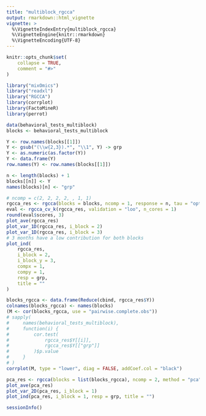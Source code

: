```yaml
---
title: "multiblock_rgcca"
output: rmarkdown::html_vignette
vignette: >
  %\VignetteIndexEntry{multiblock_rgcca}
  %\VignetteEngine{knitr::rmarkdown}
  %\VignetteEncoding{UTF-8}
---
```


```r
knitr::opts_chunk$set(
    collapse = TRUE,
    comment = "#>"
)
```

```r
library("mixOmics")
library("readxl")
library("RGCCA")
library(corrplot)
library(FactoMineR)
library(perrot)
```

```r
data(behavioral_tests_multiblock)
blocks <- behavioral_tests_multiblock

Y <- row.names(blocks[[1]])
Y <- gsub("(\\w{2,3}).*", "\\1", Y) -> grp
Y <- as.numeric(as.factor(Y))
Y <- data.frame(Y)
row.names(Y) <- row.names(blocks[[1]])

n <- length(blocks) + 1
blocks[[n]] <- Y
names(blocks)[n] <- "grp"
```

```r
# ncomp = c(2, 2, 2, 2, , 1, 1)
rgcca_res <- rgcca(blocks = blocks, ncomp = 1, response = n, tau = "optimal")
eval <- rgcca_cv_k(rgcca_res, validation = "loo", n_cores = 1)
round(eval$scores, 3)
plot_ave(rgcca_res)
plot_var_1D(rgcca_res, i_block = 2)
plot_var_1D(rgcca_res, i_block = 3)
# 3 months have a low contribution for both blocks
plot_ind(
    rgcca_res,
    i_block = 2,
    i_block_y = 3,
    compx = 1,
    compy = 1,
    resp = grp,
    title = ""
)
```

```r
blocks_rgcca <- data.frame(Reduce(cbind, rgcca_res$Y))
colnames(blocks_rgcca) <- names(blocks)
(M <- cor(blocks_rgcca, use = "pairwise.complete.obs"))
# sapply(
#     names(behavioral_tests_multiblock),
#     function(i) {
#         cor.test(
#             rgcca_res$Y[[i]],
#             rgcca_res$Y[["grp"]]
#         )$p.value
#     }
# )
corrplot(M, type = "lower", diag = FALSE, addCoef.col = "black")
```

```r
pca_res <- rgcca(blocks = list(blocks_rgcca), ncomp = 2, method = "pca")
plot_ave(pca_res)
plot_var_2D(pca_res, i_block = 1)
plot_ind(pca_res, i_block = 1, resp = grp, title = "")
```

```r
sessionInfo()
```
